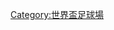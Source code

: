 {{Navbox
| name  = FIFA World Cup Final stadiums
| title = [[世界盃足球賽決賽列表|世界盃足球賽決賽場館]]
| state = {{{state|autocollapse}}}
|listclass = hlist
| list1 =
* [[世紀球場]]（1930年，烏拉圭）
* [[国家法西斯党国家体育场]]（1934年，義大利）
* [[伊夫·杜·馬努瓦奧林匹克體育場]]（1938年，法國）
* [[馬拉卡納體育場]]（1950年，巴西）
* {{le|范可多夫体育场|Wankdorf Stadium}}（1954年，瑞士）
* [[卢桑达体育场]]（1958年，瑞典）
* [[國家體育場 (智利)|國家體育場]]（1962年，智利）
* [[溫布利球場 (1923年)|溫布利球場]]（1966年，英格蘭）
* [[阿茲特克體育場]]（1970年，墨西哥）
* [[慕尼黑奧林匹克體育場]]（1974年，西德）
* [[紀念碑球場]]（1978年，阿根廷）
* [[聖地亞哥·伯納烏球場]]（1982年，西班牙）
* [[阿茲特克體育場]]（1986年，墨西哥）
* [[羅馬奧林匹克體育場]]（1990年，義大利）
* [[玫瑰碗_(體育場)|玫瑰碗球場]]（1994年，美國）
* [[法蘭西體育場]]（1998年，法國）
* [[橫濱國際綜合競技場]]（2002年，韓國/日本）
* [[柏林奧林匹克體育場]]（2006年，德國）
* [[足球城體育場]]（2010年，南非）
* [[馬拉卡納體育場]]（2014年，巴西）
* [[盧日尼基體育場]]（2018年，俄羅斯）
* ''[[卢赛勒地标体育场]]（2022年，-{zh-hans:卡塔尔;zh-hant:卡達;}-）''
}}<noinclude>
{{collapsible option}}
[[Category:世界盃足球場]]
</noinclude>